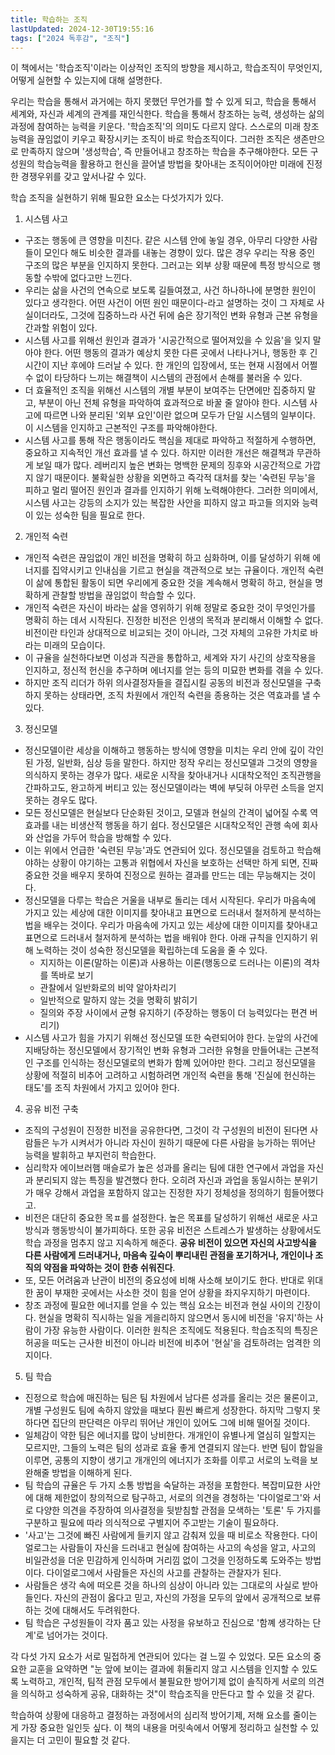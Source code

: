 ```yaml
---
title: 학습하는 조직 
lastUpdated: 2024-12-30T19:55:16
tags: ["2024 독후감", "조직"]
---
```



<Bookmark image="https://shopping-phinf.pstatic.net/main_3249167/32491677711.20230425164143.jpg" url="https://search.shopping.naver.com/book/catalog/32491677711" description="변화하는 현실에 부단히 적응할 능력을 갖춘 ‘학습하는 조직’을 만들기 위한 대안으로서 ‘시스템 사고’, ‘개인적 숙련’, ‘정신모델’, ‘공유 비전 구축’, ‘팀 학습’을 제시한다. 그 가운데 모든 학습 규율의 결합체라고 강조하는 핵심 규율인‘시스템 사고’는 적극적으로 미래를 창조하는 태도를 취하는 데 유용한 사고라고 말한다."/>

이 책에서는 '학습조직'이라는 이상적인 조직의 방향을 제시하고, 학습조직이 무엇인지, 어떻게 실현할 수 있는지에 대해 설명한다. 

우리는 학습을 통해서 과거에는 하지 못했던 무언가를 할 수 있게 되고, 학습을 통해서 세계와, 자신과 세계의 관계를 재인식한다. 학습을 통해서 창조하는 능력, 생성하는 삶의 과정에 참여하는 능력을 키운다. '학습조직'의 의미도 다르지 않다. 스스로의 미래 창조 능력을 끊임없이 키우고 확장시키는 조직이 바로 학습조직이다. 그러한 조직은 생존만으로 만족하지 않으며 '생성학습', 즉 만들어내고 창조하는 학습을 추구해야한다. 모든 구성원의 학습능력을 활용하고 헌신을 끌어낼 방법을 찾아내는 조직이어야만 미래에 진정한 경쟁우위를 갖고 앞서나갈 수 있다. 

학습 조직을 실현하기 위해 필요한 요소는 다섯가지가 있다. 

1. 시스템 사고
  - 구조는 행동에 큰 영향을 미친다. 같은 시스템 안에 놓일 경우, 아무리 다양한 사람들이 모인다 해도 비슷한 결과를 내놓는 경향이 있다. 많은 경우 우리는 작용 중인 구조의 많은 부분을 인지하지 못한다. 그러고는 외부 상황 때문에 특정 방식으로 행동할 수밖에 없다고만 느낀다.
  - 우리는 삶을 사건의 연속으로 보도록 길들여졌고, 사건 하나하나에 분명한 원인이 있다고 생각한다. 어떤 사건이 어떤 원인 때문이다-라고 설명하는 것이 그 자체로 사실이더라도, 그것에 집중하느라 사건 뒤에 숨은 장기적인 변화 유형과 근본 유형을 간과할 위험이 있다. 
  - 시스템 사고를 위해선 원인과 결과가 '시공간적으로 떨어져있을 수 있음'을 잊지 말아야 한다. 어떤 행동의 결과가 예상치 못한 다른 곳에서 나타나거나, 행동한 후 긴 시간이 지난 후에야 드러날 수 있다. 한 개인의 입장에서, 또는 현재 시점에서 어쩔 수 없이 타당하다 느끼는 해결책이 시스템의 관점에서 손해를 불러올 수 있다. 
  - 더 효율적인 조직을 위해선 시스템의 개별 부분이 보여주는 단면에만 집중하지 말고, 부분이 아닌 전체 유형을 파악하여 효과적으로 바꿀 줄 알아야 한다. 시스템 사고에 따르면 나와 분리된 '외부 요인'이란 없으며 모두가 단일 시스템의 일부이다. 이 시스템을 인지하고 근본적인 구조를 파악해야한다.
  - 시스템 사고를 통해 작은 행동이라도 핵심을 제대로 파악하고 적절하게 수행하면, 중요하고 지속적인 개선 효과를 낼 수 있다. 하지만 이러한 개선은 해결책과 무관하게 보일 때가 많다. 레버리지 높은 변화는 명백한 문제의 징후와 시공간적으로 가깝지 않기 때문이다. 불확실한 상황을 외면하고 즉각적 대처를 찾는 '숙련된 무능'을 피하고 멀리 떨어진 원인과 결과를 인지하기 위해 노력해야한다. 그러한 의미에서, 시스템 사고는 강등의 소지가 있는 복잡한 사안을 피하지 않고 파고들 의지와 능력이 있는 성숙한 팀을 필요로 한다.

2. 개인적 숙련
  - 개인적 숙련은 끊임없이 개인 비전을 명확히 하고 심화하며, 이를 달성하기 위해 에너지를 집약시키고 인내심을 기르고 현실을 객관적으로 보는 규율이다. 개인적 숙련이 삶에 통합된 활동이 되면 우리에게 중요한 것을 계속해서 명확히 하고, 현실을 명확하게 관찰할 방법을 끊임없이 학습할 수 있다.
  - 개인적 숙련은 자신이 바라는 삶을 영위하기 위해 정말로 중요한 것이 무엇인가를 명확히 하는 데서 시작된다. 진정한 비전은 인생의 목적과 분리해서 이해할 수 없다. 비전이란 타인과 상대적으로 비교되는 것이 아니라, 그것 자체의 고유한 가치로 바라는 미래의 모습이다. 
  - 이 규율을 실천하다보면 이성과 직관을 통합하고, 세계와 자기 사긴의 상호작용을 인지하고, 정신적 헌신을 추구하며 에너지를 얻는 등의 미묘한 변화를 겪을 수 있다. 
  - 하지만 조직 리더가 하위 의사결정자들을 결집시킬 공동의 비전과 정신모델을 구축하지 못하는 상태라면, 조직 차원에서 개인적 숙련을 종용하는 것은 역효과를 낼 수 있다. 

3. 정신모델
  - 정신모델이란 세상을 이해하고 행동하는 방식에 영향을 미치는 우리 안에 깊이 각인된 가정, 일반화, 심상 등을 말한다. 하지만 정작 우리는 정신모델과 그것의 영향을 의식하지 못하는 경우가 많다. 새로운 시작을 찾아내거나 시대착오적인 조직관행을 간파하고도, 완고하게 버티고 있는 정신모델이라는 벽에 부딪혀 아무런 소득을 얻지 못하는 경우도 많다. 
  - 모든 정신모델은 현실보다 단순화된 것이고, 모델과 현실의 간격이 넓어질 수록 역효과를 내는 비생산적 행동을 하기 쉽다. 정신모델은 시대착오적인 관행 속에 회사와 산업을 가두어 학습을 방해할 수 있다.
  - 이는 위에서 언급한 '숙련된 무능'과도 연관되어 있다. 정신모델을 검토하고 학습해야하는 상황이 야기하는 고통과 위협에서 자신을 보호하는 선택만 하게 되면, 진짜 중요한 것을 배우지 못하여 진정으로 원하는 결과를 만드는 데는 무능해지는 것이다.
  - 정신모델을 다루는 학습은 거울을 내부로 돌리는 데서 시작된다. 우리가 마음속에 가지고 있는 세상에 대한 이미지를 찾아내고 표면으로 드러내서 철저하게 분석하는 법을 배우는 것이다. 우리가 마음속에 가지고 있는 세상에 대한 이미지를 찾아내고 표면으로 드러내서 철저하게 분석하는 법을 배워야 한다. 아래 규칙을 인지하기 위해 노력하는 것이 성숙한 정신모델을 확립하는데 도움을 줄 수 있다. 
    - 지지하는 이론(말하는 이론)과 사용하는 이론(행동으로 드러나는 이론)의 격차를 똑바로 보기
    - 관찰에서 일반화로의 비약 알아차리기
    - 일반적으로 말하지 않는 것을 명확히 밝히기
    - 질의와 주장 사이에서 균형 유지하기 (주장하는 행동이 더 능력있다는 편견 버리기)
  - 시스템 사고가 힘을 가지기 위해선 정신모델 또한 숙련되어야 한다. 눈앞의 사건에 지배당하는 정신모델에서 장기적인 변화 유형과 그러한 유형을 만들어내는 근본적인 구조를 인식하는 정신모델로의 변화가 함꼐 있어야만 한다. 그리고 정신모델을 상황에 적절히 비추어 고려하고 시험하려면 개인적 숙련을 통해 '진실에 헌신하는 태도'를 조직 차원에서 가지고 있어야 한다. 

4. 공유 비전 구축
  - 조직의 구성원이 진정한 비전을 공유한다면, 그것이 각 구성원의 비전이 된다면 사람들은 누가 시켜서가 아니라 자신이 원하기 때문에 다른 사람을 능가하는 뛰어난 능력을 발휘하고 부지런히 학습한다.
  - 심리학자 에이브러햄 매슬로가 높은 성과를 올리는 팀에 대한 연구에서 과업을 자신과 분리되지 않는 특징을 발견했다 한다. 오히려 자신과 과업을 동일시하는 분위기가 매우 강해서 과업을 포함하지 않고는 진정한 자기 정체성을 정의하기 힘들어했다고.
  - 비전은 대단히 중요한 목ㅍ를 설정한다. 높은 목표를 달성하기 위해선 새로운 사고방식과 행동방식이 불가피하다. 또한 공유 비전은 스트레스가 발생하는 상황에서도 학습 과정을 멈추지 않고 지속하게 해준다. **공유 비전이 있으면 자신의 사고방식을 다른 사람에게 드러내거나, 마음속 깊숙이 뿌리내린 관점을 포기하거나, 개인이나 조직의 약점을 파악하는 것이 한층 쉬워진다**.
  - 또, 모든 어려움과 난관이 비전의 중요성에 비해 사소해 보이기도 한다. 반대로 위대한 꿈이 부재한 곳에서는 사소한 것이 힘을 얻어 상황을 좌지우지하기 마련이다. 
  - 창조 과정에 필요한 에너지를 얻을 수 있는 핵심 요소는 비전과 현실 사이의 긴장이다. 현실을 명확히 직시하는 일을 게을리하지 않으면서 동시에 비전을 '유지'하는 사람이 가장 유능한 사람이다. 이러한 원칙은 조직에도 적용된다. 학습조직의 특징은 허공을 떠도는 근사한 비전이 아니라 비전에 비추어 '현실'을 검토하려는 엄격한 의지이다. 
     
5. 팀 학습
  - 진정으로 학습에 매진하는 팀은 팀 차원에서 남다른 성과를 올리는 것은 물론이고, 개별 구성원도 팀에 속하지 않았을 때보다 훤씬 빠르게 성장한다. 하지막 그렇지 못하다면 집단의 판단력은 아무리 뛰어난 개인이 있어도 그에 비해 떨어질 것이다. 
  - 일체감이 약한 팀은 에너지를 많이 낭비한다. 개개인이 유별나게 열심히 일할지는 모르지만, 그들의 노력은 팀의 성과로 효율 좋게 연결되지 않는다. 반면 팀이 합일을 이루면, 공통의 지향이 생기고 개개인의 에너지가 조화를 이루고 서로의 노력을 보완해줄 방법을 이해하게 된다. 
  - 팀 학습의 규율은 두 가지 소통 방법을 숙달하는 과정을 포함한다. 복잡미묘한 사안에 대해 제한없이 창의적으로 탐구하고, 서로의 의견을 경청하는 '다이얼로그'와 서로 다양한 의견을 주장하여 의사결정을 뒷받침할 관점을 모색하는 '토론' 두 가지를 구분하고 필요에 따라 의식적으로 구별지어 주고받는 기술이 필요하다. 
  - '사고'는 그것에 빠진 사람에게 들키지 않고 감춰져 있을 때 비로소 작용한다. 다이얼로그는 사람들이 자신을 드러내고 현실에 참여하는 사고의 속성을 알고, 사고의 비일관성을 더운 민감하게 인식하며 거리낌 없이 그것을 인정하도록 도와주는 방법이다. 다이얼로그에서 사람들은 자신의 사고를 관찰하는 관찰자가 된다. 
  - 사람들은 생각 속에 떠오른 것을 하나의 심상이 아니라 있는 그대로의 사실로 받아들인다. 자신의 관점이 옳다고 믿고, 자신의 가정을 모두의 앞에서 공개적으로 보류하는 것에 대해서도 두려워한다. 
  - 팀 학습은 구성원들이 각자 품고 있는 사정을 유보하고 진심으로 '함꼐 생각하는 단계'로 넘어가는 것이다.
  

각 다섯 가지 요소가 서로 밀접하게 연관되어 있다는 걸 느낄 수 있었다. 모든 요소의 중요한 교훈을 요약하면 "눈 앞에 보이는 결과에 휘둘리지 않고 시스템을 인지할 수 있도록 노력하고, 개인적, 팀적 관점 모두에서 불필요한 방어기제 없이 솔직하게 서로의 의견을 의식하고 성숙하게 공유, 대화하는 것"이 학습조직을 만든다고 할 수 있을 것 같다. 

학습하여 상황에 대응하고 결정하는 과정에서의 심리적 방어기제, 저해 요소를 줄이는 게 가장 중요한 일인듯 싶다. 이 책의 내용을 머릿속에서 어떻게 정리하고 실천할 수 있을지는 더 고민이 필요할 것 같다. 
